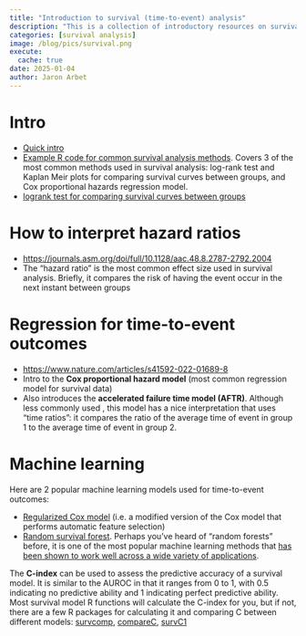 ```yaml
---
title: "Introduction to survival (time-to-event) analysis"
description: "This is a collection of introductory resources on survival time-to-event analysis that I often share with students and colleagues who are new to the topic."
categories: [survival analysis]
image: /blog/pics/survival.png
execute:
  cache: true
date: 2025-01-04
author: Jaron Arbet
---
```



# Intro

* [Quick intro](https://www.nature.com/articles/s41592-022-01563-7)
* [Example R code for common survival analysis methods](https://www.openintro.org/go/?id=survival_analysis_in_R&referrer=/book/surv_in_r/index.php).  Covers 3 of the most common methods used in survival analysis: log-rank test and Kaplan Meir plots for comparing survival curves between groups, and Cox proportional hazards regression model.
* [logrank test for comparing survival curves between groups](https://www.bmj.com/content/bmj/328/7447/1073.full.pdf)

# How to interpret hazard ratios

* [https://journals.asm.org/doi/full/10.1128/aac.48.8.2787-2792.2004](https://journals.asm.org/doi/full/10.1128/aac.48.8.2787-2792.2004)
* The “hazard ratio” is the most common effect size used in survival analysis.  Briefly, it compares the risk of having the event occur in the next instant between groups


# Regression for time-to-event outcomes

* [https://www.nature.com/articles/s41592-022-01689-8](https://www.nature.com/articles/s41592-022-01689-8)
* Intro to the **Cox proportional hazard model** (most common regression model for survival data)
* Also introduces the **accelerated failure time model (AFTR)**.  Although less commonly used , this model has a nice interpretation that uses “time ratios”: it compares the ratio of the average time of event in group 1 to the average time of event in group 2.


# Machine learning

Here are 2 popular machine learning models used for time-to-event outcomes:

* [Regularized Cox model](https://glmnet.stanford.edu/articles/Coxnet.html) (i.e. a modified version of the Cox model that performs automatic feature selection)
* [Random survival forest](https://www.randomforestsrc.org/articles/survival.html).  Perhaps you’ve heard of “random forests” before, it is one of the most popular machine learning methods that [has been shown to work well across a wide variety of applications](https://www.jmlr.org/papers/volume15/delgado14a/delgado14a.pdf?source=post_page---------------------------).

The **C-index** can be used to assess the predictive accuracy of a survival model. It is similar to the AUROC in that it ranges from 0 to 1, with 0.5 indicating no predictive ability and 1 indicating perfect predictive ability.  Most survival model R functions will calculate the C-index for you, but if not, there are a few R packages for calculating it and comparing C between different models: [survcomp](https://www.bioconductor.org/packages/release/bioc/html/survcomp.html), [compareC](https://cran.r-project.org/web/packages/compareC/), [survC1](https://cran.r-project.org/web/packages/survC1/index.html)

